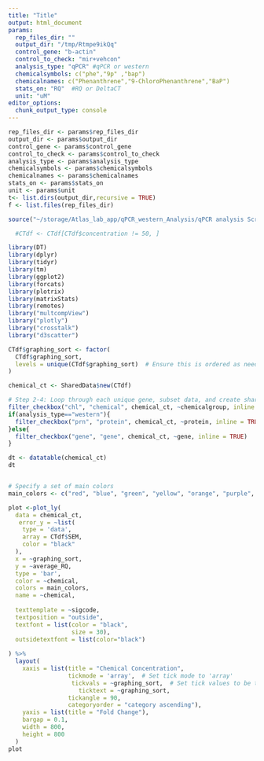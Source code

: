 ```yaml
---
title: "Title"
output: html_document
params: 
  rep_files_dir: ""
  output_dir: "/tmp/Rtmpe9ikQq"
  control_gene: "b-actin"
  control_to_check: "mir+vehcon"
  analysis_type: "qPCR" #qPCR or western
  chemicalsymbols: c("phe","9p" ,"bap")
  chemicalnames: c("Phenanthrene","9-ChloroPhenanthrene","BaP")
  stats_on: "RQ"  #RQ or DeltaCT
  unit: "uM"
editor_options:
  chunk_output_type: console
---
```


```r

rep_files_dir <- params$rep_files_dir
output_dir <- params$output_dir
control_gene <- params$control_gene
control_to_check <- params$control_to_check
analysis_type <- params$analysis_type
chemicalsymbols <- params$chemicalsymbols
chemicalnames <- params$chemicalnames
stats_on <- params$stats_on
unit <- params$unit
t<- list.dirs(output_dir,recursive = TRUE)
f <- list.files(rep_files_dir)
```

```r

source("~/storage/Atlas_lab_app/qPCR_western_Analysis/qPCR analysis Script_updated.R", local = TRUE)

```

```r

  #CTdf <- CTdf[CTdf$concentration != 50, ]

```

```r
library(DT)
library(dplyr)
library(tidyr)
library(tm)
library(ggplot2)
library(forcats)
library(plotrix)
library(matrixStats)
library(remotes)
library("multcompView")
library("plotly")
library("crosstalk")
library("d3scatter")

CTdf$graphing_sort <- factor(
  CTdf$graphing_sort,
  levels = unique(CTdf$graphing_sort)  # Ensure this is ordered as needed
)

chemical_ct <- SharedData$new(CTdf)

# Step 2-4: Loop through each unique gene, subset data, and create shared objects
filter_checkbox("chl", "chemical", chemical_ct, ~chemicalgroup, inline = TRUE)
if(analysis_type=="western"){
  filter_checkbox("prn", "protein", chemical_ct, ~protein, inline = TRUE)
}else{ 
  filter_checkbox("gene", "gene", chemical_ct, ~gene, inline = TRUE)
}

dt <- datatable(chemical_ct)
dt


# Specify a set of main colors
main_colors <- c("red", "blue", "green", "yellow", "orange", "purple", "cyan", "magenta", "brown", "gray")

plot <-plot_ly(
  data = chemical_ct,
   error_y = ~list(
    type = 'data', 
    array = CTdf$SEM,
    color = "black"
  ),
  x = ~graphing_sort,
  y = ~average_RQ,
  type = 'bar',
  color = ~chemical,
  colors = main_colors,
  name = ~chemical, 
  
  texttemplate = ~sigcode,
  textposition = "outside",
  textfont = list(color = "black",
                  size = 30),
  outsidetextfont = list(color="black")
 
) %>%
  layout(
    xaxis = list(title = "Chemical Concentration",
                 tickmode = 'array',  # Set tick mode to 'array'
                  tickvals = ~graphing_sort,  # Set tick values to be the same as x 
                    ticktext = ~graphing_sort,
                 tickangle = 90,
                 categoryorder = "category ascending"),
    yaxis = list(title = "Fold Change"),
    bargap = 0.1,
    width = 800, 
    height = 800
  ) 
plot


```
